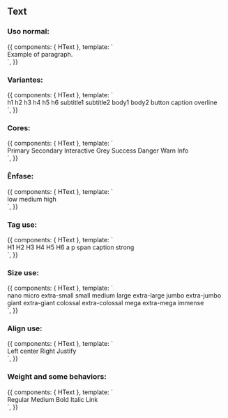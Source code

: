 
<Meta title="Design System/Atoms/Text" component={HText} />

## Text

### Uso normal:

<Canvas>
  <Story name="Default use">
    {{
        components: { HText },
        template: `
          <div>
            <h-text>Example of paragraph.</h-text>
          </div>
        `,
    }}
  </Story>
</Canvas>

### Variantes:

<Canvas>
  <Story name="Variantes">
    {{
        components: { HText },
        template: `
          <div>
            <h-text variant="h1">h1</h-text>
            <h-text variant="h2">h2</h-text>
            <h-text variant="h3">h3</h-text>
            <h-text variant="h4">h4</h-text>
            <h-text variant="h5">h5</h-text>
            <h-text variant="h6">h6</h-text>
            <h-text variant="subtitle1">subtitle1</h-text>
            <h-text variant="subtitle2">subtitle2</h-text>
            <h-text variant="body1">body1</h-text>
            <h-text variant="body2">body2</h-text>
            <h-text variant="button">button</h-text>
            <h-text variant="caption">caption</h-text>
            <h-text variant="overline">overline</h-text>
          </div>
        `,
    }}
  </Story>
</Canvas>

### Cores:

<Canvas>
  <Story name="Cores">
    {{
        components: { HText },
        template: `
          <div>
            <h-text color="primary">Primary</h-text>
            <h-text color="secondary">Secondary</h-text>
            <h-text color="interactive">Interactive</h-text>
            <h-text color="grey">Grey</h-text>
            <h-text color="success">Success</h-text>
            <h-text color="danger">Danger</h-text>
            <h-text color="warn">Warn</h-text>
            <h-text color="info">Info</h-text>
          </div>
        `,
    }}
  </Story>
</Canvas>

### Ênfase:

<Canvas>
  <Story name="Ênfase">
    {{
        components: { HText },
        template: `
          <div>
            <h-text emphasis="low">low</h-text>
            <h-text emphasis="medium">medium</h-text>
            <h-text emphasis="high">high</h-text>
          </div>
        `,
    }}
  </Story>
</Canvas>


### Tag use:

<Canvas>
  <Story name="Tag use">
    {{
        components: { HText },
        template: `
          <div>
            <h-text tag="h1">H1</h-text>
            <h-text tag="h2">H2</h-text>
            <h-text tag="h3">H3</h-text>
            <h-text tag="h4">H4</h-text>
            <h-text tag="h5">H5</h-text>
            <h-text tag="h6">H6</h-text>
            <h-text tag="a">a</h-text>
            <h-text tag="p">p</h-text>
            <h-text tag="span">span</h-text>
            <h-text tag="caption">caption</h-text>
            <h-text tag="strong">strong</h-text>
          </div>
        `,
    }}
  </Story>
</Canvas>

### Size use:

<Canvas>
  <Story name="Size use">
    {{
        components: { HText },
        template: `
          <div>
            <h-text size="nano">nano</h-text>
            <h-text size="micro">micro</h-text>
            <h-text size="extra-small">extra-small</h-text>
            <h-text size="small">small</h-text>
            <h-text size="medium">medium</h-text>
            <h-text size="large">large</h-text>
            <h-text size="extra-large">extra-large</h-text>
            <h-text size="jumbo">jumbo</h-text>
            <h-text size="extra-jumbo">extra-jumbo</h-text>
            <h-text size="giant">giant</h-text>
            <h-text size="extra-giant">extra-giant</h-text>
            <h-text size="colossal">colossal</h-text>
            <h-text size="extra-colossal">extra-colossal</h-text>
            <h-text size="mega">mega</h-text>
            <h-text size="extra-mega">extra-mega</h-text>
            <h-text size="mega">immense</h-text>
          </div>
        `,
    }}
  </Story>
</Canvas>

### Align use:

<Canvas>
  <Story name="Align use">
    {{
        components: { HText },
        template: `
          <div>
            <h-text align="left">Left</h-text>
            <h-text align="center">center</h-text>
            <h-text align="right">Right</h-text>
            <h-text align="justify">Justify</h-text>
          </div>
        `,
    }}
  </Story>
</Canvas>

### Weight and some behaviors:

<Canvas>
  <Story name="Some behaviors">
    {{
        components: { HText },
        template: `
          <div>
            <h-text weight="regular">Regular</h-text>
            <h-text weight="medium">Medium</h-text>
            <h-text weight="bold">Bold</h-text>
            <h-text italic>Italic</h-text>
            <h-text link tag="a" href="https://hyone-core-ui.netlify.app/">Link</h-text>
          </div>
        `,
    }}
  </Story>
</Canvas>

<ArgsTable of={HText} />
